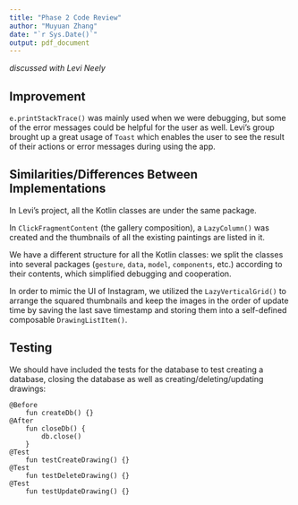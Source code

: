 ```yaml
---
title: "Phase 2 Code Review"
author: "Muyuan Zhang"
date: "`r Sys.Date()`"
output: pdf_document
---
```


\pagenumbering{gobble}

*discussed with Levi Neely*

## Improvement

`e.printStackTrace()` was mainly used when we were debugging, but some of the error messages could be helpful for the user as well. Levi’s group brought up a great usage of `Toast` which enables the user to see the result of their actions or error messages during using the app.

## Similarities/Differences Between Implementations

In Levi’s project, all the Kotlin classes are under the same package.

In `ClickFragmentContent` (the gallery composition), a `LazyColumn()` was created and the thumbnails of all the existing paintings are listed in it. 

We have a different structure for all the Kotlin classes: we split the classes into several packages (`gesture`, `data`, `model`, `components`, etc.) according to their contents, which simplified debugging and cooperation.

In order to mimic the UI of Instagram, we utilized the `LazyVerticalGrid()` to arrange the squared thumbnails and keep the images in the order of update time by saving the last save timestamp and storing them into a self-defined composable `DrawingListItem()`.

## Testing

We should have included the tests for the database to test creating a database, closing the database as well as creating/deleting/updating drawings:

```
@Before
    fun createDb() {}
@After
    fun closeDb() {
        db.close()
    }
@Test
    fun testCreateDrawing() {}
@Test
    fun testDeleteDrawing() {}
@Test
    fun testUpdateDrawing() {}
```

